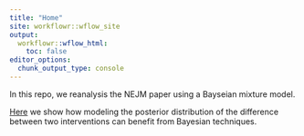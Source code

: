 ```yaml
---
title: "Home"
site: workflowr::wflow_site
output:
  workflowr::wflow_html:
    toc: false
editor_options:
  chunk_output_type: console
---
```



In this repo, we reanalysis the NEJM paper using a Bayseian mixture model.

[Here](analysis/first-analysis.Rmd) we show how modeling the posterior distribution of the difference between two interventions can benefit from Bayesian techniques.


